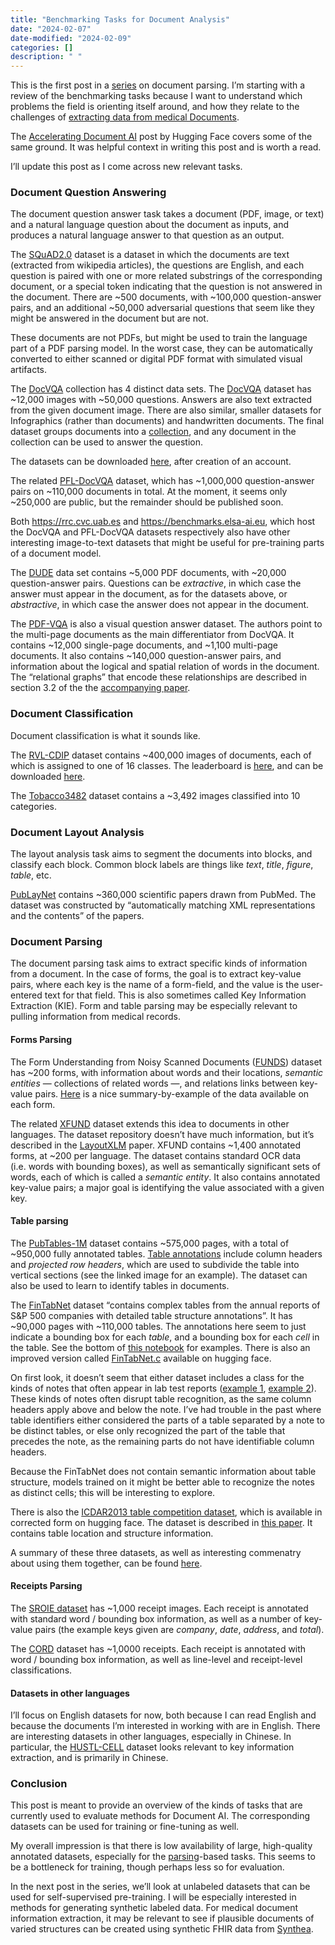 ```yaml
---
title: "Benchmarking Tasks for Document Analysis"
date: "2024-02-07"
date-modified: "2024-02-09"
categories: []
description: " "
---
```


This is the first post in a [series](/blog/posts/pdf-series-intro) on document
parsing. I'm starting with a review of the benchmarking tasks because I want to understand which 
problems the field is orienting itself around, and how they relate to the challenges of 
[extracting data from medical Documents](/blog/posts/pdf-series-intro#challenges-in-extracting-medical-data-from-pdfs).

The [Accelerating Document AI](https://huggingface.co/blog/document-ai) post by Hugging Face covers
some of the same ground. It was helpful context in writing this post and is worth a read.

I'll update this post as I come across new relevant tasks.

### Document Question Answering

The document question answer task takes a document (PDF, image, or text) and a natural language
question about the document as inputs, and produces a natural language answer to that question as an
output.

The [SQuAD2.0](https://rajpurkar.github.io/SQuAD-explorer/) dataset is a dataset in which the
documents are text (extracted from wikipedia articles), the questions are English, and each question
is paired with one or more related substrings of the corresponding document, or a special token
indicating that the question is not answered in the document. There are \~500 documents, with
\~100,000 question-answer pairs, and an additional \~50,000 adversarial questions that seem like they
might be answered in the document but are not. 

These documents are not PDFs, but might be used to train the language part of a PDF parsing model.
In the worst case, they can be automatically converted to either scanned or digital PDF format with
simulated visual artifacts.

The [DocVQA](https://www.docvqa.org/) collection has 4 distinct data sets. The 
[DocVQA](https://www.docvqa.org/datasets/docvqa) dataset has \~12,000 images with \~50,000 questions.
Answers are also text extracted from the given document image. There are also similar, smaller
datasets for Infographics (rather than documents) and handwritten documents. The final dataset
groups documents into a [collection](https://arxiv.org/abs/2104.14336), and any document in the
collection can be used to answer the question.

The datasets can be downloaded [here](https://rrc.cvc.uab.es/?ch=17&com=downloads), after creation
of an account.

The related [PFL-DocVQA](https://benchmarks.elsa-ai.eu/?ch=2&com=downloads) dataset, which has
\~1,000,000 question-answer pairs on \~110,000 documents in total. At the moment, it seems only
\~250,000 are public, but the remainder should be published soon.

Both <https://rrc.cvc.uab.es> and <https://benchmarks.elsa-ai.eu>, which host the DocVQA and
PFL-DocVQA datasets respectively also have other interesting image-to-text datasets that might be
useful for pre-training parts of a document model.

The [DUDE](https://rrc.cvc.uab.es/?ch=23&com=introduction) data set contains \~5,000 PDF documents,
with \~20,000 question-answer pairs. Questions can be _extractive_, in which case the answer must
appear in the document, as for the datasets above, or _abstractive_, in which case the answer does
not appear in the document.

The [PDF-VQA](https://github.com/adlnlp/pdfvqa#document-image-and-layout-structure-pickle-files) is
also a visual question answer dataset. The authors point to the multi-page documents as the main
differentiator from DocVQA. It contains \~12,000 single-page documents, and \~1,100 multi-page
documents. It also contains \~140,000 question-answer pairs, and information about the logical and
spatial relation of words in the document. The "relational graphs" that encode these relationships
are described in section 3.2 of the the [accompanying paper](https://arxiv.org/pdf/2304.06447.pdf).

### Document Classification

Document classification is what it sounds like.

The [RVL-CDIP](https://paperswithcode.com/dataset/rvl-cdip) dataset contains \~400,000 images of
documents, each of which is assigned to one of 16 classes. The leaderboard is 
[here](https://paperswithcode.com/sota/document-image-classification-on-rvl-cdip), and can be
downloaded [here](https://adamharley.com/rvl-cdip/).

The [Tobacco3482](https://www.kaggle.com/datasets/patrickaudriaz/tobacco3482jpg) dataset contains a
\~3,492 images classified into 10 categories.

### Document Layout Analysis

The layout analysis task aims to segment the documents into blocks, and classify each block. Common
block labels are things like _text_, _title_, _figure_, _table_, etc.

[PubLayNet](https://github.com/ibm-aur-nlp/PubLayNet#getting-data) contains ~360,000 scientific
papers drawn from PubMed. The dataset was constructed by "automatically matching XML representations
and the contents" of the papers.

### Document Parsing

The document parsing task aims to extract specific kinds of information from a document. In the case
of forms, the goal is to extract key-value pairs, where each key is the name of a form-field, and
the value is the user-entered text for that field. This is also sometimes called Key Information
Extraction (KIE). Form and table parsing may be especially relevant to pulling information from
medical records. 

#### Forms Parsing

The Form Understanding from Noisy Scanned Documents 
([FUNDS](https://guillaumejaume.github.io/FUNSD/download/)) dataset has \~200 forms, with
information about words and their locations, _semantic entities_ &mdash; collections of related
words &mdash;, and relations links between key-value pairs. 
[Here](https://guillaumejaume.github.io/FUNSD/description/) is a nice summary-by-example of the data
available on each form.

The related [XFUND](https://github.com/doc-analysis/XFUND) dataset extends this idea to documents in
other languages. The dataset repository doesn't have much information, but it's described in the
[LayoutXLM](https://arxiv.org/abs/2104.08836v3) paper. XFUND contains \~1,400 annotated forms, at
\~200 per language. The dataset contains standard OCR data (i.e. words with bounding boxes), as well
as semantically significant sets of words, each of which is called a _semantic entity_. It also
contains annotated key-value pairs; a major goal is identifying the value associated with a given
key.

#### Table parsing

The [PubTables-1M](https://huggingface.co/datasets/bsmock/pubtables-1m) dataset contains \~575,000
pages, with a total of \~950,000 fully annotated tables. 
[Table annotations](
https://user-images.githubusercontent.com/10793386/139559159-cd23c972-8731-48ed-91df-f3f27e9f4d79.jpg
)
include column headers and _projected row headers_, which are used to subdivide the table into
vertical sections (see the linked image for an example). The dataset can also be used to learn to
identify tables in documents. 

The [FinTabNet](https://developer.ibm.com/exchanges/data/all/fintabnet/) dataset "contains complex
tables from the annual reports of S\&P 500 companies with detailed table structure annotations". It
has \~90,000 pages with \~110,000 tables. The annotations here seem to just indicate a bounding box
for each _table_, and a bounding box for each _cell_ in the table. See the bottom of 
[this notebook](
https://dataplatform.cloud.ibm.com/analytics/notebooks/v2/f57cf3f6-e972-48ff-ab7b-3771ba7b9683/view?access_token=317644327d84f5d75b4782f97499146c78d029651a7c7ace050f4a7656033c30
) for examples. There is also an improved version called 
[FinTabNet.c](https://huggingface.co/datasets/bsmock/FinTabNet.c)
available on hugging face.

On first look, it doesn't seem that either dataset includes a class for the kinds of notes that 
often appear in lab test reports 
([example 1](https://www.researchgate.net/profile/John-Flach/publication/267494297/figure/fig1/AS:392037380706311@1470480403318/An-example-of-a-typical-format-used-to-report-results-of-blood-analysis-to-the-physician.png),
[example 2](https://i.pinimg.com/736x/8e/a6/ef/8ea6efe0d12a1a580e8d1b3390a3e066.jpg)).
These kinds of notes often disrupt table recognition, as the same column headers apply above and
below the note. I've had trouble in the past where table identifiers either considered the parts of
a table separated by a note to be distinct tables, or else only recognized the part of the table
that precedes the note, as the remaining parts do not have identifiable column headers. 

Because the FinTabNet does not contain semantic information about table structure, models trained
on it might be better able to recognize the notes as distinct cells; this will be interesting to
explore.

There is also the 
[ICDAR2013 table competition dataset](https://huggingface.co/datasets/bsmock/ICDAR-2013-Table-Competition-Corrected), 
which is available in corrected form on hugging face. The dataset is described in 
[this paper](https://corpora.tika.apache.org/base/docs/bug_trackers/tabula/tabula-java-LINK-49-1.pdf). 
It contains table location and structure information.

A summary of these three datasets, as well as interesting commenatry about using them together, can
be found [here](https://arxiv.org/pdf/2303.00716.pdf).

#### Receipts Parsing

The [SROIE dataset](https://rrc.cvc.uab.es/?ch=13&com=introduction) has \~1,000 receipt images. Each
receipt is annotated with standard word / bounding box information, as well as a number of key-value
pairs (the example keys given are _company_, _date_, _address_, and _total_).

The [CORD](https://github.com/clovaai/cord) dataset has \~1,0000 receipts. Each receipt is annotated
with word / bounding box information, as well as line-level and receipt-level classifications.


#### Datasets in other languages

I'll focus on English datasets for now, both because I can read English and because the documents
I'm interested in working with are in English. There are interesting datasets in other languages,
especially in Chinese. In particular, the [HUSTL-CELL](https://rrc.cvc.uab.es/?ch=21) dataset looks
relevant to key information extraction, and is primarily in Chinese.

### Conclusion

This post is meant to provide an overview of the kinds of tasks that are currently used to evaluate
methods for Document AI. The corresponding datasets can be used for training or fine-tuning as well.

My overall impression is that there is low availability of large, high-quality annotated datasets,
especially for the [parsing](#document-parsing)-based tasks. This seems to be a bottleneck for
training, though perhaps less so for evaluation.

In the next post in the series, we'll look at unlabeled datasets that can be used for
self-supervised pre-training. I will be especially interested in methods for generating synthetic
labeled data. For medical document information extraction, it may be relevant to see if plausible
documents of varied structures can be created using synthetic FHIR data from 
[Synthea](https://github.com/synthetichealth/synthea).
